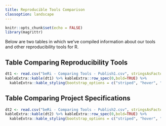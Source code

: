 ```yaml
---
title: Reproducible Tools Comparison
classoption: landscape
---
```


```r
knitr::opts_chunk$set(echo = FALSE)
library(magrittr)
```

Below are two tables in which we've compiled information about our tools and other reproducibility tools for R.

## Table Comparing Reproducibility Tools

```r
dt1 <- read.csv("beRi - Comparing Tools - Publish1.csv", stringsAsFactors = FALSE)
kableExtra::kable(dt1) %>% kableExtra::row_spec(0,bold=TRUE) %>% 
  kableExtra::kable_styling(bootstrap_options = c("striped", "hover", "condensed"))
```

## Table Comparing Project Specifications

```r
dt2 <- read.csv("beRi - Comparing Tools - Publish2.csv", stringsAsFactors = TRUE)
kableExtra::kable(dt2) %>% kableExtra::row_spec(0,bold=TRUE) %>% 
  kableExtra::kable_styling(bootstrap_options = c("striped", "hover", "condensed"))
```
